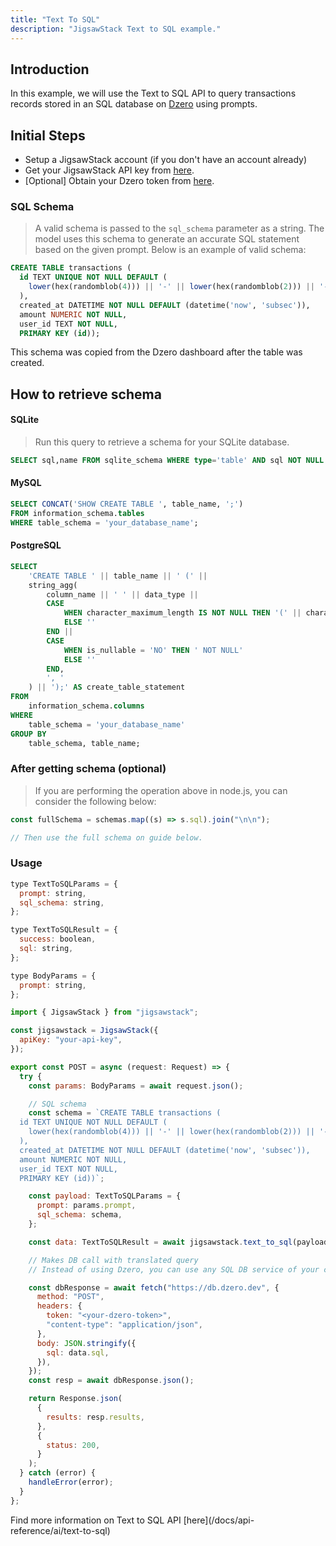 ```yaml
---
title: "Text To SQL"
description: "JigsawStack Text to SQL example."
---
```


## Introduction

In this example, we will use the Text to SQL API to query transactions records stored in an SQL database on [Dzero](https://dzero.dev/dashboard) using prompts.

## Initial Steps

- Setup a JigsawStack account (if you don't have an account already)
- Get your JigsawStack API key from [here](https://jigsawstack.com/dashboard).
- [Optional] Obtain your Dzero token from [here](https://dzero.dev/dashboard).

### SQL Schema

> A valid schema is passed to the `sql_schema` parameter as a string. The model uses this schema to generate an accurate SQL statement based on the given prompt. Below is an example of valid schema:

```sql
CREATE TABLE transactions (
  id TEXT UNIQUE NOT NULL DEFAULT (
    lower(hex(randomblob(4))) || '-' || lower(hex(randomblob(2))) || '-4' || substr(lower(hex(randomblob(2))), 2) || '-' || substr('89ab', abs(random()) % 4 + 1, 1) || substr(lower(hex(randomblob(2))), 2) || '-' || lower(hex(randomblob(6)))
  ),
  created_at DATETIME NOT NULL DEFAULT (datetime('now', 'subsec')),
  amount NUMERIC NOT NULL,
  user_id TEXT NOT NULL,
  PRIMARY KEY (id));
```

This schema was copied from the Dzero dashboard after the table was created.

## How to retrieve schema

#### SQLite

> Run this query to retrieve a schema for your SQLite database.

```SQL
SELECT sql,name FROM sqlite_schema WHERE type='table' AND sql NOT NULL
```

#### MySQL

```SQL
SELECT CONCAT('SHOW CREATE TABLE ', table_name, ';')
FROM information_schema.tables
WHERE table_schema = 'your_database_name';
```

#### PostgreSQL

```SQL
SELECT
    'CREATE TABLE ' || table_name || ' (' ||
    string_agg(
        column_name || ' ' || data_type ||
        CASE
            WHEN character_maximum_length IS NOT NULL THEN '(' || character_maximum_length || ')'
            ELSE ''
        END ||
        CASE
            WHEN is_nullable = 'NO' THEN ' NOT NULL'
            ELSE ''
        END,
        ', '
    ) || ');' AS create_table_statement
FROM
    information_schema.columns
WHERE
    table_schema = 'your_database_name'
GROUP BY
    table_schema, table_name;
```

### After getting schema (optional)

> If you are performing the operation above in node.js, you can consider the following below:

```javascript
const fullSchema = schemas.map((s) => s.sql).join("\n\n");

// Then use the full schema on guide below.
```

### Usage

```javascript sql.ts
type TextToSQLParams = {
  prompt: string,
  sql_schema: string,
};

type TextToSQLResult = {
  success: boolean,
  sql: string,
};

type BodyParams = {
  prompt: string,
};

import { JigsawStack } from "jigsawstack";

const jigsawstack = JigsawStack({
  apiKey: "your-api-key",
});

export const POST = async (request: Request) => {
  try {
    const params: BodyParams = await request.json();

    // SQL schema
    const schema = `CREATE TABLE transactions (
  id TEXT UNIQUE NOT NULL DEFAULT (
    lower(hex(randomblob(4))) || '-' || lower(hex(randomblob(2))) || '-4' || substr(lower(hex(randomblob(2))), 2) || '-' || substr('89ab', abs(random()) % 4 + 1, 1) || substr(lower(hex(randomblob(2))), 2) || '-' || lower(hex(randomblob(6)))
  ),
  created_at DATETIME NOT NULL DEFAULT (datetime('now', 'subsec')),
  amount NUMERIC NOT NULL,
  user_id TEXT NOT NULL,
  PRIMARY KEY (id))`;

    const payload: TextToSQLParams = {
      prompt: params.prompt,
      sql_schema: schema,
    };

    const data: TextToSQLResult = await jigsawstack.text_to_sql(payload);

    // Makes DB call with translated query
    // Instead of using Dzero, you can use any SQL DB service of your choice.

    const dbResponse = await fetch("https://db.dzero.dev", {
      method: "POST",
      headers: {
        token: "<your-dzero-token>",
        "content-type": "application/json",
      },
      body: JSON.stringify({
        sql: data.sql,
      }),
    });
    const resp = await dbResponse.json();

    return Response.json(
      {
        results: resp.results,
      },
      {
        status: 200,
      }
    );
  } catch (error) {
    handleError(error);
  }
};
```

<Info>
  Find more information on Text to SQL API
  [here](/docs/api-reference/ai/text-to-sql)
</Info>
